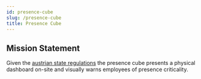 ```yaml
---
id: presence-cube
slug: /presence-cube
title: Presence Cube
---
```






## Mission Statement

Given the [austrian state regulations][PresenceBot] the presence cube presents a physical
dashboard on-site and visually warns employees of presence criticality.

[PresenceBot]: /docs/presence-bot